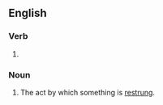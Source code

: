 ==English==

===Verb===
{{head|en|present participle}}

# {{present participle of|restring|lang=en|nocat=1}}

===Noun===
{{en-noun}}

# The act by which something is [[restring|restrung]].
